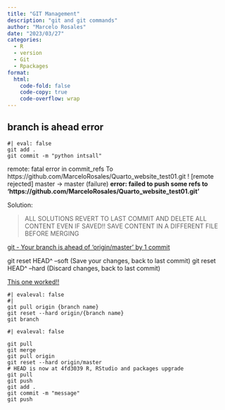 ```yaml
---
title: "GIT Management"
description: "git and git commands"
author: "Marcelo Rosales"
date: "2023/03/27"
categories:
  - R
  - version
  - Git
  - Rpackages
format: 
  html: 
    code-fold: false
    code-copy: true
    code-overflow: wrap
---
```


## branch is ahead error

```
#| eval: false
git add .
git commit -m "python intsall"
```
remote: fatal error in commit_refs
To https://github.com/MarceloRosales/Quarto_website_test01.git
 ! [remote rejected] master -> master (failure)
**error: failed to push some refs to 'https://github.com/MarceloRosales/Quarto_website_test01.git'**


Solution:  

> ALL SOLUTIONS REVERT TO LAST COMMIT AND DELETE ALL CONTENT  EVEN IF SAVED!!  SAVE CONTENT IN A DIFFERENT FILE BEFORE MERGING

[git - Your branch is ahead of 'origin/master' by 1 commit](https://stackoverflow.com/questions/10169328/git-your-branch-is-ahead-of-origin-master-by-1-commit){target="_blank"}

git reset HEAD^ --soft (Save your changes, back to last commit)
git reset HEAD^ --hard (Discard changes, back to last commit)


[This one worked!!](https://www.nblog09.com/w/2019/01/24/git-ahead/){target="_blank"}

```{}
#| evaleval: false
#| 
git pull origin {branch name}
git reset --hard origin/{branch name}
git branch
```

```{}
#| evaleval: false

git pull     
git merge 
git pull origin
git reset --hard origin/master
# HEAD is now at 4fd3039 R, RStudio and packages upgrade
git pull
git push
git add .
git commit -m "message"
git push
```
